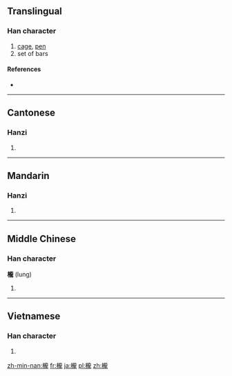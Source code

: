 {{also|栊}}
==Translingual==

===Han character===
{{Han char|rn=75|rad=木|as=16|sn=20|four=4191<sub>1</sub>|canj=木卜月心 (DYBP)}}

# [[cage]], [[pen]]
# set of bars

====References====
* {{Han ref|kx=0561.390|dkj=15868|dj=0950.250|hdz=21318.010|uh=6AF3|ud=27379|bh=F453|bd=62547}}

----

==Cantonese==

===Hanzi===
{{yue-hanzi|jyut=|y=lung4|sim=栊}}

# {{defn|lang=yue|sort=木16}}

----

==Mandarin==

===Hanzi===
{{cmn-hanzi|sim=栊|pin=[[lóng]] ([[long2]])|wg=lung<sup>2</sup>}}

# {{defn|lang=cmn|sort=木16}}
----

==Middle Chinese==

===Han character===
'''櫳''' (lung)

# {{defn|lang=zhx-mid|sort=木16}}

----

==Vietnamese==

===Han character===
{{vi-hantu|trồng|rs=木16}}

# {{defn|lang=vi|sort=木16}}
[[zh-min-nan:櫳]]
[[fr:櫳]]
[[ja:櫳]]
[[pl:櫳]]
[[zh:櫳]]